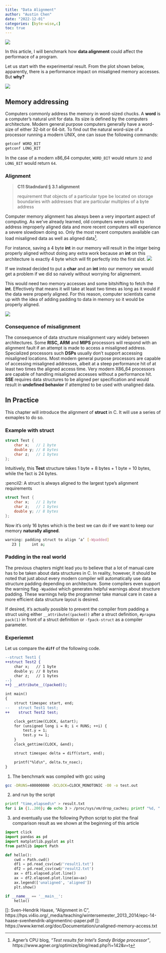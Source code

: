```yaml
---
title: "Data Alignment"
author: "Austin Chen"
date: "2022-12-01"
categories: [byte-wise,c]
toc: true
---
```


![](thumbnail.jpg)

In this article, I will benchmark how **data alignment** could affect the performace of a program.

Let us start with the experimental result. From the plot shown below, apparently, there is a performance impact on misaligned memory accesses. But **why?**

![](https://i.imgur.com/a329JHW.png)

## Memory addressing

Computers commonly address the memory in word-sized chucks. A **word** is a computer's natural unit for data. Its size is defined by the computers architecture. Modern general purpose computers generally have a word-size of either 32-bit or 64-bit. To find out the natural word-size of a processor running a modern UNIX, one can issue the following commands:

```sh
getconf WORD_BIT
getconf LONG_BIT
```

In the case of a modern x86_64 computer, `WORD_BIT` would return `32` and `LONG_BIT` would return `64`.

### Alignment

> **C11 Stadndard § 3.1 alignment**
>
> requirement that objects of a particular type be located on storage boundaries with addresses that are particular multiples of a byte address

Computer memory alignment has always been a very important aspect of computing. As we've already learned, old computers were unable to address improperly aligned data and more recent computers will experience a severe slowdown doing so. Only the most recent computers available can load misaligned data as well as aligned data[^1].

[^1]: Agner's CPU blog, *"Test results for Intel's Sandy Bridge processor"*, https://www.agner.org/optimize/blog/read.php?i=142&v=t

For instance, saving a 4 byte **int** in our memory will result in the intger being properly aligned without doing any extra work because an **int** on this architecture is exactly 4 byte which will fit perfectly into the first slot.
![](https://i.imgur.com/waVSRg1.png)


If we instead decided to put a **char** and an **int** into our memory we would get a problem if we did so naively without worrying for alignement.

This would need two memory accesses and some bitshifting to fetch the **int**. Effectively that means it will take at least two times as long as it would if the data were properly aligned. For this reason, computer scientists came up with the idea of adding padding to data in memory so it would be properly aligned.

![](https://i.imgur.com/Ghzr17u.png)

### Consequence of misalignment

The consequence of data structure misalignment vary widely between architectures. Some **RISC, ARM** and **MIPS** processors will respond with an alignment fault if an attempt is made to access a misaligned address. Specialized processors such **DSPs** usually don't support accessing misaligned locations. Most modern general purpose processors are capable of accessing misaligned addresses, albeit at a steep performance hit of at least two times the aligned access time. Very modern X86_64 processors are capable of handling misaligned accesses without a performance hit. **SSE** requires data structures to be aligned per specification and would result in **undefined behavior** if attempted to be used with unaligned data.


## In Practice

This chapter will introduce the alignment of **struct** in C. It will use a series of exmaples to do so.

### Example with struct

```c
struct Test {
    char x;   // 1 byte
    double y; // 8 bytes
    char z;   // 1 bytes
};
```
Intuitively, this **Test** structure takes 1 byte + 8 bytes + 1 byte = 10 bytes, while the fact is 24 bytes.

:::info
:pencil2: A struct is always aligned to the largest type’s alignment requirements
:::

```c
struct Test {
    char x;   // 1 byte
    char z;   // 1 bytes
    double y; // 8 bytes
};
```
Now it’s only 16 bytes which is the best we can do if we want to keep our memory **naturally aligned**.

```sh
warning: padding struct to align ‘a’ [-Wpadded]
   23 |     int a;
```

### Padding in the real world

The previous chapters might lead you to believe that a lot of manual care has to be taken about data structures in C. In reality, however, it should be noted that just about every modern compiler will automatically use data structure padding depending on architecture. Some compilers even support the warning flag `-Wpadded` which generates helpful warnings about structure padding. These warnings help the programmer take manual care in case a more efficient data structure layout is desired.

If desired, it's actually possible to prevent the compiler from padding a struct using either `__attribute((packed))` after a struct definition, `#pragma pack(1)` in front of a struct definition or `-fpack-struct` as a compiler parameter.

### Experiemnt

Let us compare the **`diff`** of the following code.

```diff
--struct Test1 {
++struct Test2 {
    char x;   // 1 byte
    double y; // 8 bytes
    char z;   // 1 bytes
--}
++} __attribute__((packed));
```

```diff
int main()
{
    struct timespec start, end;
--    struct Test1 test;
++    struct Test2 test;

    clock_gettime(CLOCK, &start);
    for (unsigned long i = 0; i < RUNS; ++i) {
        test.y = 1;
        test.y += 1;
    }
    clock_gettime(CLOCK, &end);

    struct timespec delta = diff(start, end);

    printf("%ld\n", delta.tv_nsec);
}
```
1. The benchmark was compiled with gcc using
```sh
gcc -DRUNS=400000000 -DCLOCK=CLOCK_MONOTONIC -O0 -o test.out
```
2. and run by the script
```sh
printf "time,elapsed\n" > result.txt
for i in {1..200}; do echo 3 > /proc/sys/vm/drop_caches; printf "%d, " $i; ./test.out; done >> result.txt
```
3. and eventually use the following Python script to plot the final comparison result as we shown at the beginning of this article
```python
import click
import pandas as pd
import matplotlib.pyplot as plt
from pathlib import Path

def hello():
    cwd = Path.cwd()
    df1 = pd.read_csv(cwd/'result1.txt')
    df2 = pd.read_csv(cwd/'result2.txt')
    ax = df1.elapsed.plot.line()
    ax = df2.elapsed.plot.line(ax=ax)
    ax.legend(['unaligned', 'aligned'])
    plt.show()

if __name__ == '__main__':
    hello()
```

[]: Sven-Hendrik Haase, "Alignment in C", https://hps.vi4io.org/_media/teaching/wintersemester_2013_2014/epc-14-haase-svenhendrik-alignmentinc-paper.pdf
[]: https://www.kernel.org/doc/Documentation/unaligned-memory-access.txt

